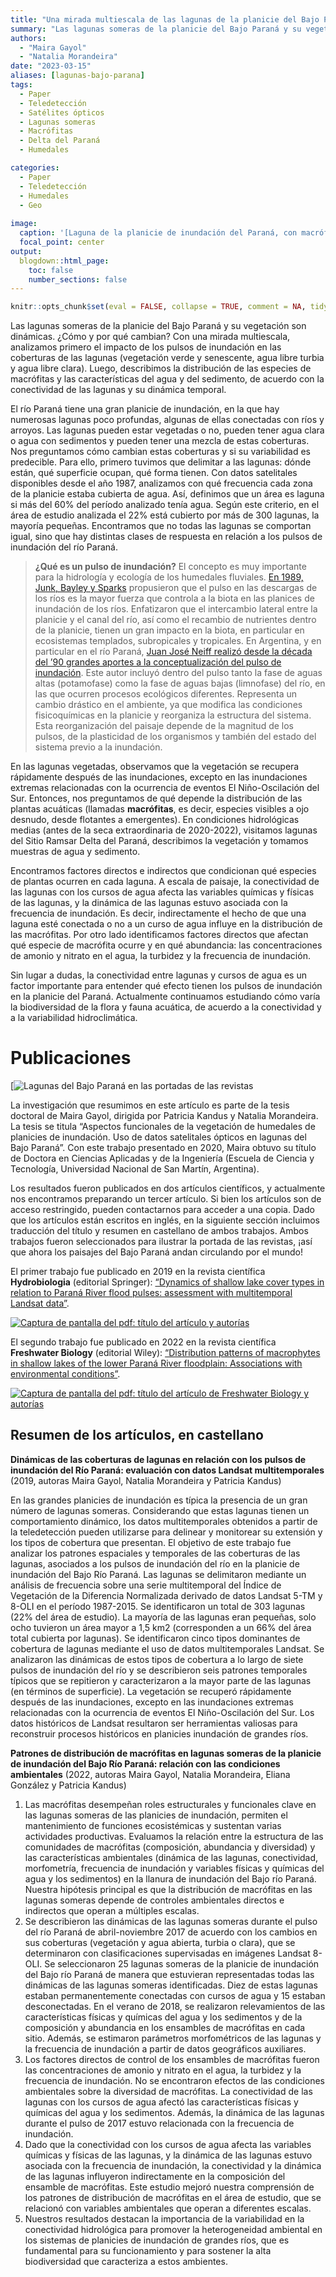 ```yaml
---
title: "Una mirada multiescala de las lagunas de la planicie del Bajo Paraná y su vegetación"
summary: "Las lagunas someras de la planicie del Bajo Paraná y su vegetación son dinámicas. ¿Cómo y por qué cambian? Con una mirada multiescala, analizamos primero el impacto de los pulsos de inundación y de la conectividad en las coberturas y condiciones físicoquímicas de las lagunas. Luego, describimos la distribución de las especies de macrófitas de acuerdo a los atributos del agua y del sedimento."
authors: 
  - "Maira Gayol"
  - "Natalia Morandeira"
date: "2023-03-15"
aliases: [lagunas-bajo-parana]
tags:
  - Paper
  - Teledetección
  - Satélites ópticos
  - Lagunas someras
  - Macrófitas
  - Delta del Paraná
  - Humedales

categories:
  - Paper
  - Teledetección
  - Humedales
  - Geo
  
image:
  caption: '[Laguna de la planicie de inundación del Paraná, con macrófitas tales como irupé (_Victoria cruziana_), _Nymphoides indica_, _Paspalum repens_ y _Azolla filiculoides_.](featured.png)'
  focal_point: center
output:
  blogdown::html_page:
    toc: false
    number_sections: false
---
```


```r
knitr::opts_chunk$set(eval = FALSE, collapse = TRUE, comment = NA, tidy = FALSE)
```

Las lagunas someras de la planicie del Bajo Paraná y su vegetación son dinámicas. ¿Cómo y por qué cambian? Con una mirada multiescala, analizamos primero el impacto de los pulsos de inundación en las coberturas de las lagunas (vegetación verde y senescente, agua libre turbia y agua libre clara). Luego, describimos la distribución de las especies de macrófitas y las características del agua y del sedimento, de acuerdo con la conectividad de las lagunas y su dinámica temporal.

El río Paraná tiene una gran planicie de inundación, en la que hay numerosas lagunas poco profundas, algunas de ellas conectadas con ríos y arroyos. Las lagunas pueden estar vegetadas o no, pueden tener agua clara o agua con sedimentos y pueden tener una mezcla de estas coberturas. Nos preguntamos cómo cambian estas coberturas y si su variabilidad es predecible. Para ello, primero tuvimos que delimitar a las lagunas: dónde están, qué superficie ocupan, qué forma tienen. Con datos satelitales disponibles desde el año 1987, analizamos con qué frecuencia cada zona de la planicie estaba cubierta de agua. Así, definimos que un área es laguna si más del 60% del período analizado tenía agua. Según este criterio, en el área de estudio analizada el 22% está cubierto por más de 300 lagunas, la mayoría pequeñas. Encontramos que no todas las lagunas se comportan igual, sino que hay distintas clases de respuesta en relación a los pulsos de inundación del río Paraná. 

> **¿Qué es un pulso de inundación?** El concepto es muy importante para la hidrología y ecología de los humedales fluviales. [En 1989, Junk, Bayley y Sparks](http://ftp.cs.ru.nl/toinesmits/Recommended_readings_IWRM_2009/Water_Ecomorphological_principles/1989JunkThe%20flood%20pulse%20concept%20in.pdf) propusieron que el pulso en las descargas de los ríos es la mayor fuerza que controla a la biota en las planices de inundación de los ríos. Enfatizaron que el intercambio lateral entre la planicie y el canal del río, así como el recambio de nutrientes dentro de la planicie, tienen un gran impacto en la biota, en particular en ecosistemas templados, subropicales y tropicales. En Argentina, y en particular en el río Paraná, [Juan José Neiff realizó desde la década del '90 grandes aportes a la conceptualización del pulso de inundación](https://neiff.com.ar/documentation/). Este autor incluyó dentro del pulso tanto la fase de aguas altas (potamofase) como la fase de aguas bajas (limnofase) del río, en las que ocurren procesos ecológicos diferentes. Representa un cambio drástico en el ambiente, ya que modifica las condiciones fisicoquímicas en la planicie y reorganiza la estructura del sistema. Esta reorganización del paisaje depende de la magnitud de los pulsos, de la plasticidad de los organismos y también del estado del sistema previo a la inundación.

En las lagunas vegetadas, observamos que la vegetación se recupera rápidamente después de las inundaciones, excepto en las inundaciones extremas relacionadas con la ocurrencia de eventos El Niño-Oscilación del Sur. Entonces, nos preguntamos de qué depende la distribución de las plantas acuáticas (llamadas **macrófitas**, es decir, especies visibles a ojo desnudo, desde flotantes a emergentes).
En condiciones hidrológicas medias (antes de la seca extraordinaria de 2020-2022), visitamos lagunas del Sitio Ramsar Delta del Paraná, describimos la vegetación y tomamos muestras de agua y sedimento.

Encontramos factores directos e indirectos que condicionan qué especies de plantas ocurren en cada laguna. A escala de paisaje, la conectividad de las lagunas con los cursos de agua afecta las variables químicas y físicas de las lagunas, y la dinámica de las lagunas estuvo asociada con la frecuencia de inundación. Es decir, indirectamente el hecho de que una laguna esté conectada o no a un curso de agua influye en la distribución de las macrófitas. Por otro lado identificamos factores directos que afectan qué especie de macrófita ocurre y en qué abundancia: las concentraciones de amonio y nitrato en el agua, la turbidez y la frecuencia de inundación.

Sin lugar a dudas, la conectividad entre lagunas y cursos de agua es un factor importante para entender qué efecto tienen los pulsos de inundación en la planicie del Paraná. Actualmente continuamos estudiando cómo varía la biodiversidad de la flora y fauna acuática, de acuerdo a la conectividad y a la variabilidad hidroclimática.

# Publicaciones
[![Lagunas del Bajo Paraná en las portadas de las revistas](/img/post_lagunasBP/Gayol_portadas.png)

La investigación que resumimos en este artículo es parte de la tesis doctoral de Maira Gayol, dirigida por Patricia Kandus y Natalia Morandeira. La tesis se titula "Aspectos funcionales de la vegetación de humedales de planicies de inundación. Uso de datos satelitales ópticos en lagunas del Bajo Paraná". Con este trabajo presentado en 2020, Maira obtuvo su título de Doctora en Ciencias Aplicadas y de la Ingeniería (Escuela de Ciencia y Tecnología, Universidad Nacional de San Martín, Argentina). 

Los resultados fueron publicados en dos artículos científicos, y actualmente nos encontramos preparando un tercer artículo. Si bien los artículos son de acceso restringido, pueden contactarnos para acceder a una copia. Dado que los artículos están escritos en inglés, en la siguiente sección incluimos traducción del título y resumen en castellano de ambos trabajos. Ambos trabajos fueron seleccionados para ilustrar la portada de las revistas, ¡así que ahora los paisajes del Bajo Paraná andan circulando por el mundo! 

El primer trabajo fue publicado en 2019 en la revista científica **Hydrobiologia** (editorial Springer):
["Dynamics of shallow lake cover types in relation to Paraná River flood pulses: assessment with multitemporal Landsat data"](https://link.springer.com/article/10.1007/s10750-018-3847-x).

[![Captura de pantalla del pdf: título del artículo y autorías](/img/post_lagunasBP/Gayol2019_Hydrobiologia.png)](https://link.springer.com/article/10.1007/s10750-018-3847-x)

El segundo trabajo fue publicado en 2022 en la revista científica **Freshwater Biology** (editorial Wiley):
["Distribution patterns of macrophytes in shallow lakes of the lower Paraná River floodplain: Associations with environmental conditions"](https://onlinelibrary.wiley.com/doi/abs/10.1111/fwb.13999).

[![Captura de pantalla del pdf: título del artículo de Freshwater Biology y autorías](/img/post_lagunasBP/Gayol2022_FB.png)](https://onlinelibrary.wiley.com/doi/abs/10.1111/fwb.13999)

## Resumen de los artículos, en castellano

**Dinámicas de las coberturas de lagunas en relación con los pulsos de inundación del Río Paraná: evaluación con datos Landsat multitemporales** (2019, autoras Maira Gayol, Natalia Morandeira y Patricia Kandus)

En las grandes planicies de inundación es típica la presencia de un gran número de lagunas someras. Considerando que estas lagunas tienen un comportamiento dinámico, los datos multitemporales obtenidos a partir de la teledetección pueden utilizarse para delinear y monitorear su extensión y los tipos de cobertura que presentan. El objetivo de este trabajo fue analizar los patrones espaciales y temporales de las coberturas de las lagunas, asociados a los pulsos de inundación del río en la planicie de inundación del Bajo Río Paraná. Las lagunas se delimitaron mediante un análisis de frecuencia sobre una serie multitemporal del Índice de Vegetación de la Diferencia Normalizada derivado de datos Landsat 5-TM y 8-OLI en el período 1987-2015. Se identificaron un total de 303 lagunas (22% del área de estudio). La mayoría de las lagunas eran pequeñas, solo ocho tuvieron un área mayor a 1,5 km2 (corresponden a un 66% del área total cubierta por lagunas). Se identificaron cinco tipos dominantes de cobertura de lagunas mediante el uso de datos multitemporales Landsat. Se analizaron las dinámicas de estos tipos de cobertura a lo largo de siete pulsos de inundación del río y se describieron seis patrones temporales típicos que se repitieron y caracterizaron a la mayor parte de las lagunas (en términos de superficie). La vegetación se recuperó rápidamente después de las inundaciones, excepto en las inundaciones extremas relacionadas con la ocurrencia de eventos El Niño-Oscilación del Sur. Los datos históricos de Landsat resultaron ser herramientas valiosas para reconstruir procesos históricos en planicies inundación de grandes ríos.

**Patrones de distribución de macrófitas en lagunas someras de la planicie de inundación del Bajo Río Paraná: relación con las condiciones ambientales** (2022, autoras Maira Gayol, Natalia Morandeira, Eliana González y Patricia Kandus)

1.	Las macrófitas desempeñan roles estructurales y funcionales clave en las lagunas someras de las planicies de inundación, permiten el mantenimiento de funciones ecosistémicas y sustentan varias actividades productivas. Evaluamos la relación entre la estructura de las comunidades de macrófitas (composición, abundancia y diversidad) y las características ambientales (dinámica de las lagunas, conectividad, morfometría, frecuencia de inundación y variables físicas y químicas del agua y los sedimentos) en la llanura de inundación del Bajo río Paraná. Nuestra hipótesis principal es que la distribución de macrófitas en las lagunas someras depende de controles ambientales directos e indirectos que operan a múltiples escalas.
2.	Se describieron las dinámicas de las lagunas someras durante el pulso del río Paraná de abril-noviembre 2017 de acuerdo con los cambios en sus coberturas (vegetación y agua abierta, turbia o clara), que se determinaron con clasificaciones supervisadas en imágenes Landsat 8-OLI. Se seleccionaron 25 lagunas someras de la planicie de inundación del Bajo río Paraná de manera que estuvieran representadas todas las dinámicas de las lagunas someras identificadas. Diez de estas lagunas estaban permanentemente conectadas con cursos de agua y 15 estaban desconectadas. En el verano de 2018, se realizaron relevamientos de las características físicas y químicas del agua y los sedimentos y de la composición y abundancia en los ensambles de macrófitas en cada sitio. Además, se estimaron parámetros morfométricos de las lagunas y la frecuencia de inundación a partir de datos geográficos auxiliares.
3.	Los factores directos de control de los ensambles de macrófitas fueron las concentraciones de amonio y nitrato en el agua, la turbidez y la frecuencia de inundación. No se encontraron efectos de las condiciones ambientales sobre la diversidad de macrófitas. La conectividad de las lagunas con los cursos de agua afectó las características físicas y químicas del agua y los sedimentos. Además, la dinámica de las lagunas durante el pulso de 2017 estuvo relacionada con la frecuencia de inundación. 
4.	Dado que la conectividad con los cursos de agua afecta las variables químicas y físicas de las lagunas, y la dinámica de las lagunas estuvo asociada con la frecuencia de inundación, la conectividad y la dinámica de las lagunas influyeron indirectamente en la composición del ensamble de macrófitas. Este estudio mejoró nuestra comprensión de los patrones de distribución de macrófitas en el área de estudio, que se relacionó con variables ambientales que operan a diferentes escalas.
5.	Nuestros resultados destacan la importancia de la variabilidad en la conectividad hidrológica para promover la heterogeneidad ambiental en los sistemas de planicies de inundación de grandes ríos, que es fundamental para su funcionamiento y para sostener la alta biodiversidad que caracteriza a estos ambientes.
